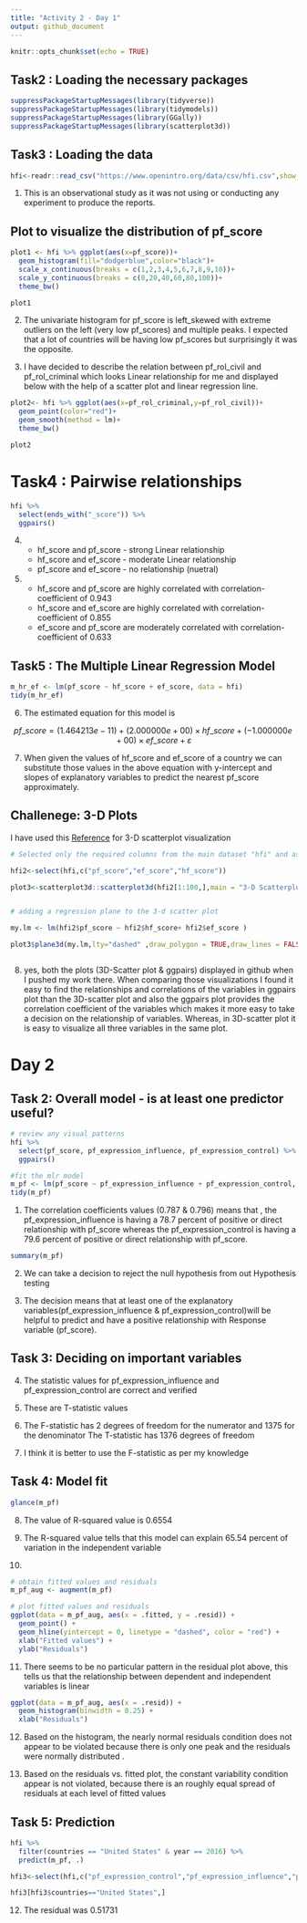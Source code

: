```yaml
---
title: "Activity 2 - Day 1"
output: github_document
---
```


```r
knitr::opts_chunk$set(echo = TRUE)
```

## Task2 : Loading the necessary packages

```r
suppressPackageStartupMessages(library(tidyverse))
suppressPackageStartupMessages(library(tidymodels))
suppressPackageStartupMessages(library(GGally))
suppressPackageStartupMessages(library(scatterplot3d))

```

## Task3 : Loading the data

```r
hfi<-readr::read_csv("https://www.openintro.org/data/csv/hfi.csv",show_col_types = FALSE)
```

1) This is an observational study as it was not using or conducting any experiment to produce the reports. 

## Plot to visualize the distribution of pf_score

```r
plot1 <- hfi %>% ggplot(aes(x=pf_score))+
  geom_histogram(fill="dodgerblue",color="black")+
  scale_x_continuous(breaks = c(1,2,3,4,5,6,7,8,9,10))+
  scale_y_continuous(breaks = c(0,20,40,60,80,100))+
  theme_bw()

plot1
```

2) The univariate histogram for pf_score is left_skewed with extreme outliers on the left (very low pf_scores) and multiple peaks. I expected that a lot of countries will be having low pf_scores but surprisingly it was the opposite.


3) I have decided to describe the relation between pf_rol_civil and pf_rol_criminal which looks Linear relationship for me and displayed below with the help of a scatter plot and linear regression line.

```r
plot2<- hfi %>% ggplot(aes(x=pf_rol_criminal,y=pf_rol_civil))+
  geom_point(color="red")+
  geom_smooth(method = lm)+
  theme_bw()

plot2
```

# Task4 : Pairwise relationships

```r
hfi %>% 
  select(ends_with("_score")) %>% 
  ggpairs()
```


4)  - hf_score and pf_score -  strong Linear relationship
    - hf_score and ef_score -  moderate Linear relationship
    - pf_score and ef_score -  no relationship (nuetral)
    
5)  - hf_score and pf_score are highly correlated with correlation-coefficient of 0.943
    - hf_score and ef_score are highly correlated with correlation-coefficient of 0.855
    - ef_score and pf_score are moderately correlated with correlation-coefficient of 0.633
    
## Task5 : The Multiple Linear Regression Model

```r
m_hr_ef <- lm(pf_score ~ hf_score + ef_score, data = hfi)
tidy(m_hr_ef)
```

6) The estimated equation for this model is


$$
pf\_score=(1.464213e-11)+ (2.000000e+00)\times hf\_score + (-1.000000e+00)\times ef\_score + \varepsilon
$$


7) When given the values of hf_score and ef_score of a country we can substitute those values in the above equation with y-intercept and slopes of explanatory variables to predict the nearest pf_score approximately.



## Challenege: 3-D Plots

I have used this [Reference](http://www.sthda.com/english/wiki/scatterplot3d-3d-graphics-r-software-and-data-visualization) for 3-D scatterplot visualization

```r
# Selected only the required columns from the main dataset "hfi" and assigned them to a new dataset "hfi2"

hfi2<-select(hfi,c("pf_score","ef_score","hf_score"))

plot3<-scatterplot3d::scatterplot3d(hfi2[1:100,],main = "3-D Scatterplot",pch = 20,color = "red",grid = FALSE,type ="h",box = FALSE)


# adding a regression plane to the 3-d scatter plot

my.lm <- lm(hfi2$pf_score ~ hfi2$hf_score+ hfi2$ef_score )

plot3$plane3d(my.lm,lty="dashed" ,draw_polygon = TRUE,draw_lines = FALSE)



```


8) yes, both the plots (3D-Scatter plot & ggpairs) displayed in github when I pushed my work there. When comparing those visualizations I found it easy to find the relationships and correlations of the variables in ggpairs plot than the 3D-scatter plot and also the ggpairs plot provides the correlation coefficient of the variables which makes it more easy to take a decision on the relationship of variables. Whereas, in 3D-scatter plot it is easy to visualize all three variables in the same plot.


# Day 2

## Task 2: Overall model - is at least one predictor useful?

```r
# review any visual patterns
hfi %>% 
  select(pf_score, pf_expression_influence, pf_expression_control) %>% 
  ggpairs()

#fit the mlr model
m_pf <- lm(pf_score ~ pf_expression_influence + pf_expression_control, data = hfi)
tidy(m_pf)

```


1) The correlation coefficients values (0.787 & 0.796) means that , the pf_expression_influence is having a 78.7 percent of positive or direct relationship with pf_score whereas the pf_expression_control is having a 79.6 percent of positive or direct relationship with pf_score.


```r
summary(m_pf)
```

2) We can take a decision to reject the null hypothesis from out Hypothesis testing

3) The decision means that at least one of the explanatory variables(pf_expression_influence & pf_expression_control)will be helpful to predict and have a positive relationship with Response variable (pf_score).


## Task 3: Deciding on important variables


4)  The statistic values for pf_expression_influence and pf_expression_control are correct and verified

5) These are T-statistic values

6)  The F-statistic has 2 degrees of freedom for the numerator and 1375 for the denominator
    The T-statistic has 1376 degrees of freedom
    
7) I think it is better to use the F-statistic as per my knowledge


## Task 4: Model fit

```r
glance(m_pf)
```

8) The value of R-squared value is 0.6554

9) The R-squared value tells that this model can explain 65.54 percent of variation in the independent variable

10) 


```r
# obtain fitted values and residuals
m_pf_aug <- augment(m_pf)

# plot fitted values and residuals
ggplot(data = m_pf_aug, aes(x = .fitted, y = .resid)) +
  geom_point() +
  geom_hline(yintercept = 0, linetype = "dashed", color = "red") +
  xlab("Fitted values") +
  ylab("Residuals")
```

11) There seems to be no particular pattern in the residual plot above, this tells us that the relationship between dependent and independent variables is linear 


```r
ggplot(data = m_pf_aug, aes(x = .resid)) +
  geom_histogram(binwidth = 0.25) +
  xlab("Residuals")
```

12) Based on the histogram, the nearly normal residuals condition does not appear to be violated because there is only one peak and the residuals were normally distributed .

13) Based on the residuals vs. fitted plot, the constant variability condition appear is not violated, because there is an roughly equal spread of residuals at each level of fitted values


## Task 5: Prediction

```r
hfi %>% 
  filter(countries == "United States" & year == 2016) %>% 
  predict(m_pf, .)
```

```r
hfi3<-select(hfi,c("pf_expression_control","pf_expression_influence","pf_score","year","countries"))

hfi3[hfi3$countries=="United States",]
```


12) The residual was 0.51731
